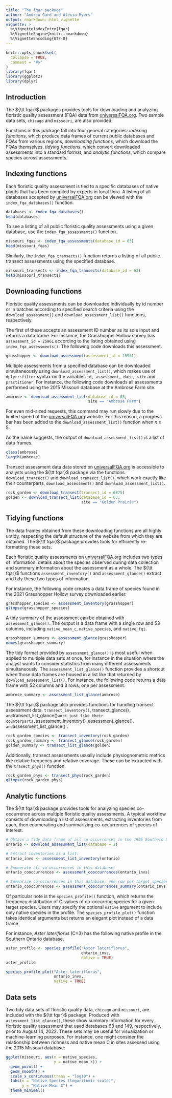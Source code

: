 ```yaml
---
title: "The fqar package"
author: "Andrew Gard and Alexia Myers"
output: rmarkdown::html_vignette
vignette: >
  %\VignetteIndexEntry{fqar}
  %\VignetteEngine{knitr::rmarkdown}
  %\VignetteEncoding{UTF-8}
---
```


```r
knitr::opts_chunk$set(
  collapse = TRUE,
  comment = "#>"
)
library(fqar)
library(ggplot2)
library(dplyr)
```

## Introduction

The ${\tt fqar}$ packages provides tools for downloading and analyzing floristic quality assessment (FQA) data from [universalFQA.org](https://universalfqa.org/). Two sample data sets, `chicago` and  `missouri`, are also provided.

Functions in this package fall into four general categories: _indexing functions_, which produce data frames of current public databases and FQAs from various regions, _downloading functions_, which download the FQAs themselves, _tidying functions_, which convert downloaded assessments into a standard format, and _analytic functions_, which compare species across assessments.

## Indexing functions

Each floristic quality assessment is tied to a specific databases of native plants that has been compiled by experts in local flora. A listing of all databases accepted by [universalFQA.org](https://universalfqa.org/) can be viewed with the `index_fqa_databases()` function.

```r
databases <- index_fqa_databases()
head(databases)
```

To see a listing of all public floristic quality assessments using a given database, use the `index_fqa_assessments()` function.

```r
missouri_fqas <- index_fqa_assessments(database_id = 63)
head(missouri_fqas)
```

Similarly, the `index_fqa_transects()` function returns a listing of all public transect assessments using the specified database.  

```r
missouri_transects <- index_fqa_transects(database_id = 63)
head(missouri_transects)
```

## Downloading functions

Floristic quality assessments can be downloaded individually by id number or in batches according to specified search criteria using the `download_assessment()` and `download_assessment_list()` functions, respectively. 

The first of these accepts an assessment ID number as its sole input and returns a data frame. For instance, the Grasshopper Hollow survey has `assessment_id = 25961` according to the listing obtained using `index_fqa_assessments()`. The following code downloads this assessment.

```r
grasshopper <- download_assessment(assessment_id = 25961)
```

Multiple assessments from a specified database can be downloaded simultaneously using `download_assessment_list()`, which makes use of `dplyr::filter` syntax on the variables `id, assessment, date, site` and `practitioner`. For instance, the following code downloads all assessments performed using the 2015 Missouri database at the Ambrose Farm site.

```r
ambrose <- download_assessment_list(database_id = 63,
                                    site == "Ambrose Farm")
```

For even mid-sized requests, this command may run slowly due to the limited speed of the [universalFQA.org](https://universalfqa.org/) website. For this reason, a progress bar has been added to the `download_assessment_list()` function when $n\ge 5$. 

As the name suggests, the output of `download_assessment_list()` is a list of data frames. 

```r
class(ambrose)
length(ambrose)
```

Transect assessment data data stored on [universalFQA.org](https://universalfqa.org/) is accessible to analysts using the ${\tt fqar}$ package via the functions `download_transect()` and `download_transect_list()`, which work exactly like their counterparts, `download_assessment()` and `download_assessment_list()`.

```r
rock_garden <- download_transect(transect_id = 6875)
golden <- download_transect_list(database_id = 63,
                                 site == "Golden Prairie")
```

## Tidying functions

The data frames obtained from these downloading functions are all highly untidy, respecting the default structure of the website from which they are obtained. The ${\tt fqar}$ package provides tools for efficiently re-formatting these sets.

Each floristic quality assessments on [universalFQA.org](https://universalfqa.org/) includes two types of information: details about the species observed during data collection and summary information about the assessment as a whole. The ${\tt fqar}$ functions `assessment_inventory()` and `assessment_glance()` extract and tidy these two types of information.

For instance, the following code creates a data frame of species found in the 2021 Grasshopper Hollow survey downloaded earlier.

```r
grasshopper_species <- assessment_inventory(grasshopper)
glimpse(grasshopper_species)
```

A tidy summary of the assessment can be obtained with `assessment_glance()`. The output is a data frame with a single row and 53 columns, including `native_mean_c`,  `native_species`, and `native_fqi`.

```r
grasshopper_summary <- assessment_glance(grasshopper)
names(grasshopper_summary)
```

The tidy format provided by `assessment_glance()` is most useful when applied to multiple data sets at once, for instance in the situation where the analyst wants to consider statistics from many different assessments simultaneously. The `assessment_list_glance()` function provides a shortcut when those data frames are housed in a list like that returned by `download_assessment_list()`. For instance, the following code returns a data frame with 52 columns and 3 rows, one per assessment.

```r
ambrose_summary <- assessment_list_glance(ambrose)
```

The ${\tt fqar}$ package also provides functions for handling transect assessment data. `transect_inventory()`, transect_glance()`, and `transect_list_glance()` work just like their counterparts, `assessment_inventory()`, `assessment_glance()`, and `assessment_list_glance()`.

```r
rock_garden_species <- transect_inventory(rock_garden)
rock_garden_summary <- transect_glance(rock_garden)
golden_summary <- transect_list_glance(golden)
```

Additionally, transect assessments usually include physiognometric metrics like relative frequency and relative coverage. These can be extracted with the `trasect_phys()` function.

```r
rock_garden_phys <- transect_phys(rock_garden)
glimpse(rock_garden_phys)
```

## Analytic functions

The ${\tt fqar}$ package provides tools for analyzing species co-occurrence across multiple floristic quality assessments. A typical workflow consists of downloading a list of assessments, extracting inventories from each, then enumerating and summarizing co-occurrences of species of interest.

```r
# Obtain a tidy data frame of all co-occurrences in the 1995 Southern Ontario database:
ontario <- download_assessment_list(database = 2)

# Extract inventories as a list:
ontario_invs <- assessment_list_inventory(ontario)

# Enumerate all co-occurrences in this database:
ontario_cooccurrences <- assessment_cooccurrences(ontario_invs)

# Summarize co-occurrences in this database, one row per target species:
ontario_cooccurrences <- assessment_cooccurrences_summary(ontario_invs)
```

Of particular note is the `species_profile()` function, which returns the frequency distribution of C-values of co-occurring species for a given target species. Users may specify the optional `native` argument to include only native species in the profile. The `species_profile_plot()` function takes identical arguments but returns an elegant plot instead of a data frame

For instance, _Aster lateriflorus_ (C=3) has the following native profile in the Southern Ontario database. 

```r
aster_profile <- species_profile("Aster lateriflorus", 
                                 ontario_invs,
                                 native = TRUE)
aster_profile

species_profile_plot("Aster lateriflorus", 
                     ontario_invs,
                     native = TRUE)
```

## Data sets

Two tidy data sets of floristic quality data, `chicago` and `missouri`, are included with the ${\tt fqar}$ package. Produced with `assessment_list_glance()`, these show summary information for every floristic quality assessment that used databases 63 and 149, respectively, prior to August 14, 2022. These sets may be useful for visualization or machine-learning purposes. For instance, one might consider the relationship between richness and native mean C in sites assessed using the 2015 Missouri database:

```r
ggplot(missouri, aes(x = native_species, 
                     y = native_mean_c)) +
  geom_point() +
  geom_smooth() +
  scale_x_continuous(trans = "log10") +
  labs(x = "Native Species (logarithmic scale)",
       y = "Native Mean C") +
  theme_minimal()
```

